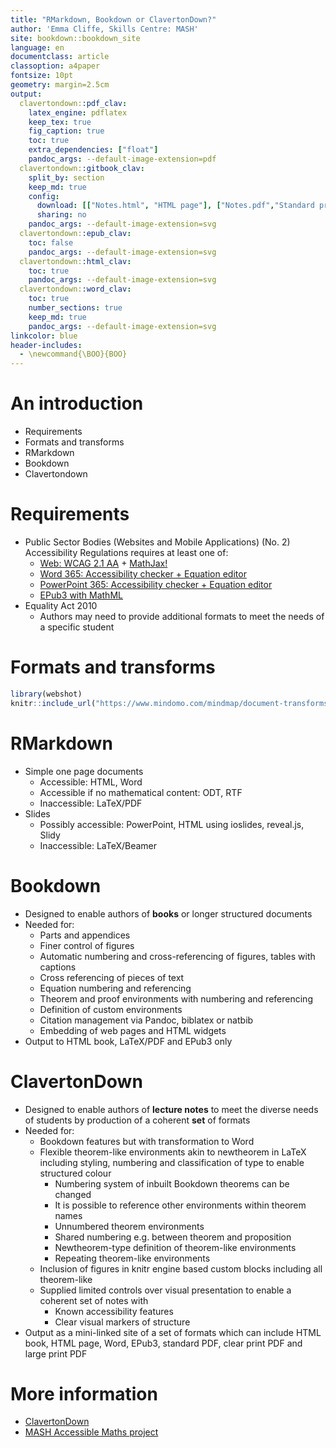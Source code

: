 ```yaml
---
title: "RMarkdown, Bookdown or ClavertonDown?"
author: 'Emma Cliffe, Skills Centre: MASH'
site: bookdown::bookdown_site
language: en
documentclass: article
classoption: a4paper
fontsize: 10pt
geometry: margin=2.5cm
output:
  clavertondown::pdf_clav:
    latex_engine: pdflatex
    keep_tex: true
    fig_caption: true
    toc: true
    extra_dependencies: ["float"]
    pandoc_args: --default-image-extension=pdf
  clavertondown::gitbook_clav:
    split_by: section
    keep_md: true
    config:
      download: [["Notes.html", "HTML page"], ["Notes.pdf","Standard print PDF"], ["NotesClear.pdf","Clear print PDF"], ["NotesLarge.pdf","Large print PDF"], ["Notes.docx","Accessible Word document"], ["Notes.epub","Accessible EPub book" ]]
      sharing: no
    pandoc_args: --default-image-extension=svg
  clavertondown::epub_clav:
    toc: false
    pandoc_args: --default-image-extension=svg
  clavertondown::html_clav:
    toc: true
    pandoc_args: --default-image-extension=svg
  clavertondown::word_clav:
    toc: true
    number_sections: true
    keep_md: true
    pandoc_args: --default-image-extension=svg
linkcolor: blue
header-includes:
  - \newcommand{\BOO}{BOO}
---
```


\newpage
\pagenumbering{arabic}

# An introduction {-}

* Requirements
* Formats and transforms
* RMarkdown
* Bookdown
* Clavertondown

# Requirements

* Public Sector Bodies (Websites and Mobile Applications) (No. 2) Accessibility Regulations requires at least one of:
  * [Web: WCAG 2.1 AA](https://accessibilityinsights.io/docs/en/web/overview) +  [MathJax!](https://docs.mathjax.org/en/v2.7-latest/misc/accessibility-features.html)
  * [Word 365: Accessibility checker + Equation editor](https://support.office.com/en-gb/article/make-your-word-documents-accessible-to-people-with-disabilities-d9bf3683-87ac-47ea-b91a-78dcacb3c66d)
  * [PowerPoint 365: Accessibility checker + Equation editor](https://support.microsoft.com/en-us/office/make-your-powerpoint-presentations-accessible-to-people-with-disabilities-6f7772b2-2f33-4bd2-8ca7-dae3b2b3ef25)
  * [EPub3 with MathML](https://docs.mathjax.org/en/v2.7-latest/misc/epub.html)
* Equality Act 2010
  * Authors may need to provide additional formats to meet the needs of a specific student

# Formats and transforms


<!-- this will only work in large and clear print if you remove export from adjustbox, find out why -->
```r
library(webshot)
knitr::include_url("https://www.mindomo.com/mindmap/document-transforms-2d8186b662758e26ccf50ef82a3828b2?embed")
```

# RMarkdown

* Simple one page documents 
  * Accessible: HTML, Word
  * Accessible if no mathematical content: ODT, RTF
  * Inaccessible: LaTeX/PDF
* Slides
  * Possibly accessible: PowerPoint, HTML using ioslides, reveal.js, Slidy
  * Inaccessible: LaTeX/Beamer
  
# Bookdown

* Designed to enable authors of **books** or longer structured documents
* Needed for:
  * Parts and appendices 
  * Finer control of figures
  * Automatic numbering and cross-referencing of figures, tables with captions 
  * Cross referencing of pieces of text
  * Equation numbering and referencing
  * Theorem and proof environments with numbering and referencing
  * Definition of custom environments
  * Citation management via Pandoc, biblatex or natbib
  * Embedding of web pages and HTML widgets
* Output to HTML book, LaTeX/PDF and EPub3 only


# ClavertonDown

* Designed to enable authors of **lecture notes** to meet the diverse needs of students by production of a coherent **set** of formats
* Needed for:
  * Bookdown features but with transformation to Word 
  * Flexible theorem-like environments akin to newtheorem in LaTeX including styling, numbering and classification of type to enable structured colour
    * Numbering system of inbuilt Bookdown theorems can be changed
    * It is possible to reference other environments within theorem names
    * Unnumbered theorem environments 
    * Shared numbering e.g. between theorem and proposition 
    * Newtheorem-type definition of theorem-like environments
    * Repeating theorem-like environments
  * Inclusion of figures in knitr engine based custom blocks including all theorem-like 
  * Supplied limited controls over visual presentation to enable a coherent set of notes with 
    * Known accessibility features
    * Clear visual markers of structure
* Output as a mini-linked site of a set of formats which can include HTML book, HTML page, Word, EPub3, standard PDF, clear print PDF and large print PDF

# More information

* [ClavertonDown](https://bathmash.github.io/clavertondown/)
* [MASH Accessible Maths project](https://www.bath.ac.uk/projects/mathematics-accessibility/)